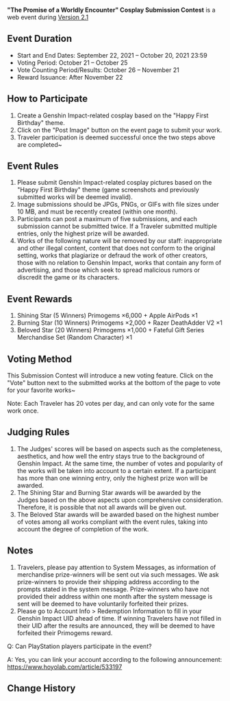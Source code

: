 {{Event
|name              = The Promise of a Worldly Encounter Cosplay Contest
|image             = The Promise of a Worldly Encounter Cosplay Contest.png
|type              = Web
|type2             = Submission
|time_known        = yes
|time_start        = 2021-09-22 00:00:00
|time_start_offset = GMT+8
|time_end          = 2021-10-20 23:59:59
|time_end_offset   = GMT+8
|link              = https://www.hoyolab.com/contribution/56
}}
'''"The Promise of a Worldly Encounter" Cosplay Submission Contest''' is a web event during [[Version 2.1]]

==Event Duration==
*Start and End Dates: September 22, 2021 – October 20, 2021 23:59
*Voting Period: October 21 – October 25
*Vote Counting Period/Results: October 26 – November 21
*Reward Issuance: After November 22

==How to Participate==
# Create a Genshin Impact-related cosplay based on the "Happy First Birthday" theme.
# Click on the "Post Image" button on the event page to submit your work.
# Traveler participation is deemed successful once the two steps above are completed~

==Event Rules==
# Please submit Genshin Impact-related cosplay pictures based on the "Happy First Birthday" theme (game screenshots and previously submitted works will be deemed invalid).
# Image submissions should be JPGs, PNGs, or GIFs with file sizes under 10 MB, and must be recently created (within one month).
# Participants can post a maximum of five submissions, and each submission cannot be submitted twice. If a Traveler submitted multiple entries, only the highest prize will be awarded.
# Works of the following nature will be removed by our staff: inappropriate and other illegal content, content that does not conform to the original setting, works that plagiarize or defraud the work of other creators, those with no relation to Genshin Impact, works that contain any form of advertising, and those which seek to spread malicious rumors or discredit the game or its characters.

==Event Rewards==
# Shining Star (5 Winners) Primogems ×6,000 + Apple AirPods ×1
# Burning Star (10 Winners) Primogems ×2,000 + Razer DeathAdder V2 ×1
# Beloved Star (20 Winners) Primogems ×1,000 + Fateful Gift Series Merchandise Set (Random Character) ×1

==Voting Method==
This Submission Contest will introduce a new voting feature. Click on the "Vote" button next to the submitted works at the bottom of the page to vote for your favorite works~

Note: Each Traveler has 20 votes per day, and can only vote for the same work once.

==Judging Rules==
# The Judges' scores will be based on aspects such as the completeness, aesthetics, and how well the entry stays true to the background of Genshin Impact. At the same time, the number of votes and popularity of the works will be taken into account to a certain extent. If a participant has more than one winning entry, only the highest prize won will be awarded.
# The Shining Star and Burning Star awards will be awarded by the Judges based on the above aspects upon comprehensive consideration. Therefore, it is possible that not all awards will be given out.
# The Beloved Star awards will be awarded based on the highest number of votes among all works compliant with the event rules, taking into account the degree of completion of the work.

==Notes==
# Travelers, please pay attention to System Messages, as information of merchandise prize-winners will be sent out via such messages. We ask prize-winners to provide their shipping address according to the prompts stated in the system message. Prize-winners who have not provided their address within one month after the system message is sent will be deemed to have voluntarily forfeited their prizes.
# Please go to Account Info > Redemption Information to fill in your Genshin Impact UID ahead of time. If winning Travelers have not filled in their UID after the results are announced, they will be deemed to have forfeited their Primogems reward.

Q: Can PlayStation players participate in the event?

A: Yes, you can link your account according to the following announcement: https://www.hoyolab.com/article/533197

==Change History==
{{Change History|2.1}}